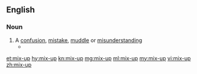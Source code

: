 {{also|mix up}}
==English==

===Noun===
{{en-noun|head=[[mix]]-[[up]]}}

# A [[confusion]], [[mistake]], [[muddle]] or [[misunderstanding]]
#* {{quote-news
|date=October 1, 2011
|author=Phil McNulty
|title=Everton 0 - 2 Liverpool
|work=BBC Sport
|url=http://news.bbc.co.uk/sport2/hi/football/eng_prem/15045708.stm
|page=
|passage=Everton were, perhaps understandably, deflated at the setback and it was no surprise when Suarez added Liverpool's second after 82 minutes. Distin and Baines were involved in a '''mix-up''' as the Uruguayan advanced into the area, and he was not about to pass up the gift to shoot low past Howard.}}

[[et:mix-up]]
[[hy:mix-up]]
[[kn:mix-up]]
[[mg:mix-up]]
[[ml:mix-up]]
[[my:mix-up]]
[[vi:mix-up]]
[[zh:mix-up]]